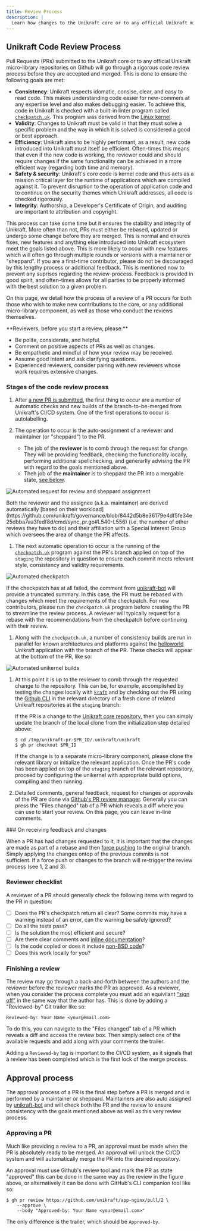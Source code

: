 ```yaml
---
title: Review Process
description: |
  Learn how changes to the Unikraft core or to any official Unikraft micro-library repository are reviewed before they are merged.
---
```


## Unikraft Code Review Process

Pull Requests (PRs) submitted to the Unikraft core or to any official Unikraft micro-library repositories on Github will go through a rigorous code review process before they are accepted and merged.
This is done to ensure the following goals are met:

* **Consistency**:
   Unikraft respects idomatic, consise, clear, and easy to read code.
   This makes understanding code easier for new-commers at any expertise level and also makes debugging easier.
   To achieve this, code in Unikraft is checked with a built-in linter program called [`checkpatch.uk`](/docs/contributing/testing#using-checkpatch).
   This program was derived from the [Linux kernel](https://github.com/torvalds/linux/blob/master/scripts/checkpatch.pl).
* **Validity**:
   Changes to Unikraft must be valid in that they must solve a specific problem and the way in which it is solved is considered a good or best approach.
* **Efficiency**:
   Unikraft aims to be highly performant, as a result, new code introduced into Unikraft must itself be efficient.
   Often-times this means that even if the new code is working, the reviewer could and should require changes if the same functionality can be achieved in a more efficient way (regarding both time and memory).
* **Safety & security**:
   Unikraft's core code is kernel code and thus acts as a mission critical layer for the runtime of applications which are compiled against it.
   To prevent disruption to the operation of application code and to continue on the security themes which Unikraft addresses, all code is checked rigorously.
* **Integrity**:
   Authorship, a Developer's Certificate of Origin, and auditing are important to attribution and copyright.

This process can take some time but it ensures the stability and integrity of Unikraft.
More often than not, PRs must either be rebased, updated or undergo some change before they are merged.
This is normal and ensures fixes, new features and anything else introduced into Unikraft ecosystem meet the goals listed above.
This is more likely to occur with new features which will often go through multiple rounds or versions with a maintainer or "sheppard".
If you are a first-time contributor, please do not be discouraged by this lengthy process or additional feedback.
This is mentioned now to prevent any suprises regarding the review-process.
Feedback is provided in good spirit, and often-times allows for all parties to be properly informed with the best solution to a given problem.

On this page, we detail how the process of a review of a PR occurs for both those who wish to make new contributions to the core, or any additional micro-library component, as well as those who conduct the reviews themselves.

<Info>
**Reviewers, before you start a review, please:**

* Be polite, considerate, and helpful.
* Comment on positive aspects of PRs as well as changes.
* Be empathetic and mindful of how your review may be received.
* Assume good intent and ask clarifying questions.
* Experienced reviewers, consider pairing with new reviewers whose work requires extensive changes.
</Info>

### Stages of the code review process

1. After [a new PR is submitted](/docs/contributing/unikraft), the first thing to occur are a number of automatic checks and new builds of the branch-to-be-merged from Unikraft's CI/CD system.
   One of the first operations to occur is autolabelling.

1. The operation to occur is the auto-assignment of a reviewer and maintainer (or "sheppard") to the PR.

   * The job of the **reviewer** is to comb through the request for change.
     They will be providing feedback, checking the functionality locally, performing additional spellchecking, and generarlly advising the PR with regard to the goals mentioned above.
   * Theh job of the **maintainer** is to sheppard the PR into a mergable state, [see below](/docs/contributing/review-process#approval-process).

<Image
      src="/images/unikraft-bot-assignments.png"
      class="w-auto mx-auto"
      title="Automated request for review and sheppard assignment"
      description="A screenshot from a PR showing the unikraft-bot automatically assigning a reviewer and a maintainer to a PR."
      position="center"
/>

<Info>
   Both the reviewer and the assignee (a.k.a. maintainer) are derived automatically [based on their workload](https://github.com/unikraft/governance/blob/8442d5b8e36179e4df5fe34e25dbba7aa3fedf8d/cmd/sync_pr.go#L540-L556) (i.e. the number of other reviews they have to do) and their affiliation with a Special Interest Group which oversees the area of change the PR affects.
</Info>

1. The next automatic operation to occur is the running of the [`checkpatch.uk`](/docs/contributing/testing#using-checkpatch) program against the PR's branch applied on top of the `staging` the repository in question to ensure each commit meets relevant style, consistency and validity requirements.

<Image
      class="w-auto mx-auto"
      src="/images/unikraft-bot-checkpatch.png"
      title="Automated checkpatch"
      description="An screenshot of a summary from the automatic checkpatch performed on a new PR, this particular checkpatch looks good!"
/>

   If the checkpatch has at all failed, the comment from [unikraft-bot](https://github.com/unikraft-bot) will provide a truncated summary.
   In this case, the PR must be rebased with changes which meet the requirements of the checkpatch.
   For new contributors, please run the `checkpatch.uk` program before creating the PR to streamline the review process.
   A reviewer will typically request for a rebase with the recommendations from the checkpatch before continuing with their review.

1. Along with the `checkpatch.uk`, a number of consistency builds are run in parallel for known architectures and platforms against the [helloworld](https://github.com/unikraft/app-helloworld) Unikraft application with the branch of the PR.
   These checks will appear at the bottom of the PR, like so:

<Image
      class="w-auto mx-auto"
      src="/images/unikraft-ci-passed.png"
      title="Automated unikernel builds"
      description="Every PR has all the targets of the helloworld application built aganst it ontop of the `staging` branch of the Unikraft core repository."
      position="center"
/>

1. At this point it is up to the reviewer to comb through the requested change to the repository.
   This can be, for example, accomplished by testing the changes locally with [`kraft`](/docs/cli) and by checking out the PR using the [Github CLI](https://github.com/cli/cli) in the relevant directory of a fresh clone of related Unikraft repositories at the `staging` branch:

   If the PR is a change to the [Unikraft core repository](https://github.com/unikraft/unikraft), then you can simply update the branch of the local clone from the initialization step detailed above:

   ```console
   $ cd /tmp/unikraft-pr-$PR_ID/.unikraft/unikraft
   $ gh pr checkout $PR_ID
   ```

   If the change is to a separate micro-library component, please clone the relevant library or initialize the relevant application.
   Once the PR's code has been applied on top of the `staging` branch of the relevant repository, proceed by configuring the unikernel with appropriate build options, compiling and then running.

1. Detailed comments, general feedback, request for changes or approvals of the PR are done via [Github's PR review manager](https://docs.github.com/en/github/collaborating-with-pull-requests/reviewing-changes-in-pull-requests/reviewing-proposed-changes-in-a-pull-request>).
   Generally you can press the "Files changed" tab of a PR which reveals a diff where you can use to start your review.
   On this page, you can leave in-line comments.

<Warning>
### On receiving feedback and changes

When a PR has had changes requested to it, it is important that the changes are made as part of a rebase and then [force pushing](https://stackoverflow.com/a/12610763) to the original branch.
Simply applying the changes ontop of the previous commits is not sufficient.
If a force push or changes to the branch will re-trigger the review process (see 1, 2 and 3).
</Warning>

### Reviewer checklist

A reviewer of a PR should generally check the following items with regard to the PR in question:

* [ ] Does the PR's checkpatch return all clear?
      Some commits may have a warning instead of an error, can the warning be safely ignored?
* [ ] Do all the tests pass?
* [ ] Is the solution the most efficient and secure?
* [ ] Are there clear comments and [inline documentation](/docs/contributing/coding-conventions/#comments)?
* [ ] Is the code copied or does it include [non-BSD code](/docs/contributing/licensing)?
* [ ] Does this work locally for you?

### Finishing a review

The review may go through a back-and-forth between the authors and the reviewer before the reviewer marks the PR as approved.
As a reviewer, when you consider the process complete you must add an equivilant ["sign off"](/docs/contributing/unikraft#commits) in the same way that the author has.
This is done by adding a "Reviewed-by" Git trailer like so:

```text
Reviewed-by: Your Name <your@email.com>
```

To do this, you can navigate to the "Files changed" tab of a PR which reveals a diff and access the review box.
Then simply select one of the available requests and add along with your comments the trailer.

Adding a `Reviewed-by` tag is important to the CI/CD system, as it signals that a review has been completed which is the first lock of the merge process.

## Approval process

The approval process of a PR is the final step before a PR is merged and is performed by a maintainer or sheppard.
Maintainers are also auto assigned by [unikraft-bot](https://github.com/unikraft-bot) and will check both the PR and the review to ensure consistency with the goals mentioned above as well as this very review process.

### Approving a PR

Much like providing a review to a PR, an approval must be made when the PR is absolutely ready to be merged.
An approval will unlock the CI/CD system and will automatically merge the PR into the desired repository.

An approval must use Github's review tool and mark the PR as state "approved" this can be done in the same way as the review in the figure above, or alternatively it can be done with GitHub's CLI companion tool like so:

```console
$ gh pr review https://github.com/unikraft/app-nginx/pull/2 \
    --approve \
    --body "Approved-by: Your Name <your@email.com>"
```

The only difference is the trailer, which should be `Approved-by`.
